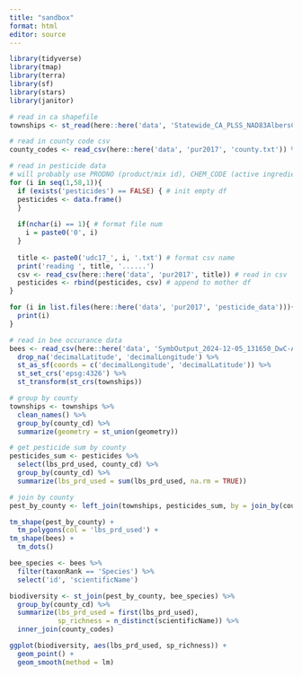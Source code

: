 ```yaml
---
title: "sandbox"
format: html
editor: source
---
```


```r
library(tidyverse)
library(tmap)
library(terra)
library(sf)
library(stars)
library(janitor)
```

```r
# read in ca shapefile
townships <- st_read(here::here('data', 'Statewide_CA_PLSS_NAD83AlbersCA_20240718', 'Statewide_CA_PLSS_NAD83AlbersCA_20240718.shp'))

# read in county code csv
county_codes <- read_csv(here::here('data', 'pur2017', 'county.txt')) %>% clean_names(replace = c('couty_name' = 'county_name')) %>% lapply(tolower) %>% as_data_frame()

# read in pesticide data
# will probably use PRODNO (product/mix id), CHEM_CODE (active ingredient id), LBS_PRD_USED (pounds pesticide mix used)
for (i in seq(1,58,1)){
  if (exists('pesticides') == FALSE) { # init empty df
  pesticides <- data.frame()
  }
  
  if(nchar(i) == 1){ # format file num
    i = paste0('0', i)
  }
  
  title <- paste0('udc17_', i, '.txt') # format csv name
  print('reading ', title, '......')
  csv <- read_csv(here::here('data', 'pur2017', title)) # read in csv
  pesticides <- rbind(pesticides, csv) # append to mother df
}

for (i in list.files(here::here('data', 'pur2017', 'pesticide_data'))){
  print(i)
}

# read in bee occurance data
bees <- read_csv(here::here('data', 'SymbOutput_2024-12-05_131650_DwC-A', 'occurrences.csv')) %>%
  drop_na('decimalLatitude', 'decimalLongitude') %>% 
  st_as_sf(coords = c('decimalLongitude', 'decimalLatitude')) %>% 
  st_set_crs('epsg:4326') %>% 
  st_transform(st_crs(townships))
```


```r
# group by county
townships <- townships %>% 
  clean_names() %>% 
  group_by(county_cd) %>% 
  summarize(geometry = st_union(geometry))

# get pesticide sum by county
pesticides_sum <- pesticides %>% 
  select(lbs_prd_used, county_cd) %>% 
  group_by(county_cd) %>% 
  summarize(lbs_prd_used = sum(lbs_prd_used, na.rm = TRUE))

# join by county
pest_by_county <- left_join(townships, pesticides_sum, by = join_by(county_cd))
```

```r
tm_shape(pest_by_county) + 
  tm_polygons(col = 'lbs_prd_used') + 
tm_shape(bees) + 
  tm_dots()
```

```r
bee_species <- bees %>% 
  filter(taxonRank == 'Species') %>% 
  select('id', 'scientificName')

biodiversity <- st_join(pest_by_county, bee_species) %>% 
  group_by(county_cd) %>% 
  summarize(lbs_prd_used = first(lbs_prd_used), 
            sp_richness = n_distinct(scientificName)) %>% 
  inner_join(county_codes)
```

```r
ggplot(biodiversity, aes(lbs_prd_used, sp_richness)) + 
  geom_point() + 
  geom_smooth(method = lm)
```

